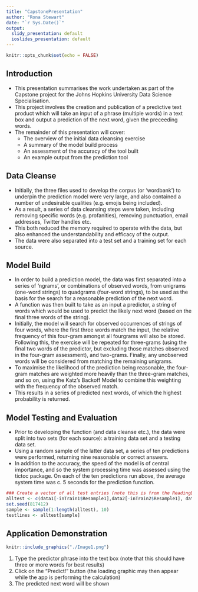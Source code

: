 ---
title: "CapstonePresentation"
author: "Rona Stewart"
date: "`r Sys.Date()`"
output:
  slidy_presentation: default
  ioslides_presentation: default
---

```{r setup, include=FALSE}
knitr::opts_chunk$set(echo = FALSE)
```

## Introduction

- This presentation summarises the work undertaken as part of the Capstone project for the Johns Hopkins University Data Science Specialisation.
- This project involves the creation and publication of a predictive text product which will take an input of a phrase (multiple words) in a text box and output a prediction of the next word, given the preceeding words.
- The remainder of this presentation will cover:  
  - The overview of the initial data cleansing exercise  
  - A summary of the model build process  
  - An assessment of the accuracy of the tool built  
  - An example output from the prediction tool

## Data Cleanse

- Initially, the three files used to develop the corpus (or 'wordbank') to underpin the prediction model were very large, and also contained a number of undesirable qualities (e.g. emojis being included).
- As a result, a series of data cleansing steps were taken, including removing specific words (e.g. profanities), removing punctuation, email addresses, Twitter handles etc. 
- This both reduced the memory required to operate with the data, but also enhanced the understandability and efficacy of the output.
- The data were also separated into a test set and a training set for each source.


## Model Build

- In order to build a prediction model, the data was first separated into a series of 'ngrams', or combinations of observed words, from unigrams (one-word strings) to quadgrams (four-word strings), to be used as the basis for the search for a reasonable prediction of the next word.  
- A function was then built to take as an input a predictor, a string of words which would be used to predict the likely next word (based on the final three words of the string).  
- Initially, the model will search for observed occurrences of strings of four words, where the first three words match the input, the relative frequency of this four-gram amongst all fourgrams will also be stored. Following this, the exercise will be repeated for three-grams (using the final two words of the predictor, but excluding those matches observed in the four-gram assessment), and two-grams.  Finally, any unobserved words will be considered from matching the remaining unigrams.  
- To maximise the likelihood of the prediction being reasonable, the four-gram matches are weighted more heavily than the three-gram matches, and so on, using the Katz’s Backoff Model to combine this weighting with the frequency of the observed match.  
- This results in a series of predicted next words, of which the highest probability is returned. 

## Model Testing and Evaluation
- Prior to developing the function (and data cleanse etc.), the data were split into two sets (for each source): a training data set and a testing data set.
- Using a random sample of the latter data set, a series of ten predictions were performed, returning nine reasonable or correct  answers.
- In addition to the accuracy, the speed of the model is of central importance, and so the system processing time was assessed using the tictoc package.  On each of the ten predictions run above, the average system time was c. 5 seconds for the prediction function.

```{r testsample, eval = FALSE, echo = FALSE}
### Create a vector of all test entries (note this is from the ReadingData.R file)
alltest <- c(data1[-inTrain1$Resample1],data2[-inTrain2$Resample1], data3[-inTrain3$Resample1])
set.seed(817412)
sample <- sample(1:length(alltest), 10)
testlines <- alltest[sample]
```

## Application Demonstration
```{r appdemo, echo=FALSE, out.width = "75%", fig.align = "center", fig.show='hold'}
knitr::include_graphics("./Image1.png")
```

1. Type the predictor phrase into the text box (note that this should have three or more words for best results)
2. Click on the "Predict!" button (the loading graphic may then appear while the app is performing the calculation)
3. The predicted next word will be shown